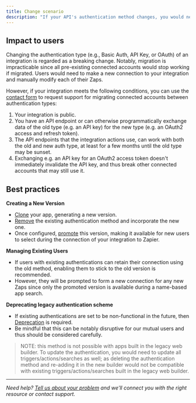 ```yaml
---
title: Change scenario
description: "If your API's authentication method changes, you would need to change the method Zapier uses to authenticate user accounts."
---
```


## Impact to users

Changing the authentication type (e.g., Basic Auth, API Key, or OAuth) of an integration is regarded as a breaking change. Notably, migration is impracticable since all pre-existing connected accounts would stop working if migrated. Users would need to make a new connection to your integration and manually modify each of their Zaps.

However, if your integration meets the following conditions, you can use the [contact form](https://developer.zapier.com/contact) to request support for migrating connected accounts between authentication types:

1.  Your integration is public.
2.  You have an API endpoint or can otherwise programmatically exchange data of the old type (e.g. an API key) for the new type (e.g. an OAuth2 access and refresh token).
3.  The API endpoints that the integration actions use, can work with both the old and new auth type, at least for a few months until the old type may be sunset.
4.  Exchanging e.g. an API key for an OAuth2 access token doesn't immediately invalidate the API key, and thus break other connected accounts that may still use it.

## Best practices

**Creating a New Version**

*   [Clone](/platform/manage/clone) your app, generating a new version.
*   [Remove](/platform/build/auth#how-to-remove-or-change-zapier-integration-authentication-scheme) the existing authentication method and incorporate the new one.
*   Once configured, [promote](/platform/manage/promote) this version, making it available for new users to select during the connection of your integration to Zapier.

**Managing Existing Users**

*   If users with existing authentications can retain their connection using the old method, enabling them to stick to the old version is recommended.
*   However, they will be prompted to form a new connection for any new Zaps since only the promoted version is available during a name-based app search.

**Deprecating legacy authentication scheme**

*   If existing authentications are set to be non-functional in the future, then [Deprecation](/platform/manage/deprecate) is required.
*   Be mindful that this can be notably disruptive for our mutual users and thus should be considered carefully.

> NOTE: this method is not possible with apps built in the legacy web builder. To update the authentication, you would need to update all triggers/actions/searches as well; as deleting the authentication method and re-adding it in the new builder would not be compatible with existing triggers/actions/searches built in the legacy web builder.

- - -

_Need help? [Tell us about your problem](https://developer.zapier.com/contact) and we'll connect you with the right resource or contact support._
